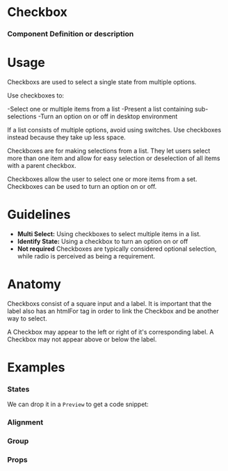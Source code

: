 
<Meta title="Work|Docs/Checkbox" component={Checkbox} />

# Checkbox

### Component Definition or description

<Preview withToolbar>
  <Story name="Standard">
    <Checkbox label="Checkbox" checked/>
  </Story>
</Preview>

# Usage
Checkboxs are used to select a single state from multiple options.

Use checkboxes to:

-Select one or multiple items from a list
-Present a list containing sub-selections
-Turn an option on or off in desktop environment

If a list consists of multiple options, avoid using switches. Use checkboxes instead because they take up less space.

Checkboxes are for making selections from a list. They let users select more than one item and allow for easy selection or deselection of all items with a parent checkbox.

Checkboxes allow the user to select one or more items from a set. Checkboxes can be used to turn an option on or off.

# Guidelines
- **Multi Select:**
   Using checkboxes to select multiple items in a list.
- **Identify State:**
  Using a checkbox to turn an option on or off
- **Not required**
  Checkboxes are typically considered optional selection, while radio is perceived as being a requirement.



# Anatomy
Checkboxs consist of a square input and a label. It is important that the label also has an htmlFor tag in order to link the Checkbox and be another way to select.

A Checkbox may appear to the left or right of it's corresponding label. A Checkbox may not appear above or below the label. 


# Examples

### States
We can drop it in a `Preview` to get a code snippet:
<Preview>
  <Story name="States">
    <Grid>
      <Checkbox label="Checked" checked/>
      <Checkbox label="Unchecked"  />
      <Checkbox label="Error" error />
      <Checkbox label="Disabled" disabled  />
    </Grid>
  </Story>
</Preview>

### Alignment
<Preview>
  <Story name="Alignment">
    <Grid>
      <Checkbox label="Left Aligned"  />
      <Checkbox label="Right Aligned" align="right" />
    </Grid>
  </Story>
</Preview>

### Group
<Preview>
  <Story name="Checkbox Group">
    <Grid>
    <Form>
<Section title="Checkbox Group (2 Columns)">
      <CheckboxGroup columns="2">
      <Checkbox 
          id="Checkbox-1"
    name="Checkbox-group"
    value="1"
    label="Checkbox 1"
    />
          <Checkbox 
          id="Checkbox-2"
    name="Checkbox-group"
    value="2"
    label="Checkbox 2"
    />
          <Checkbox 
          id="Checkbox-3"
    name="Checkbox-group"
    value="3"
    label="Checkbox 3"
    />
          <Checkbox 
          id="Checkbox-4"
    name="Checkbox-group"
    value="4"
    label="Checkbox 4"
    />
    </CheckboxGroup>
    </Section>
    </Form>
    </Grid>
  </Story>
</Preview>


### Props
<Props of={Checkbox} />

